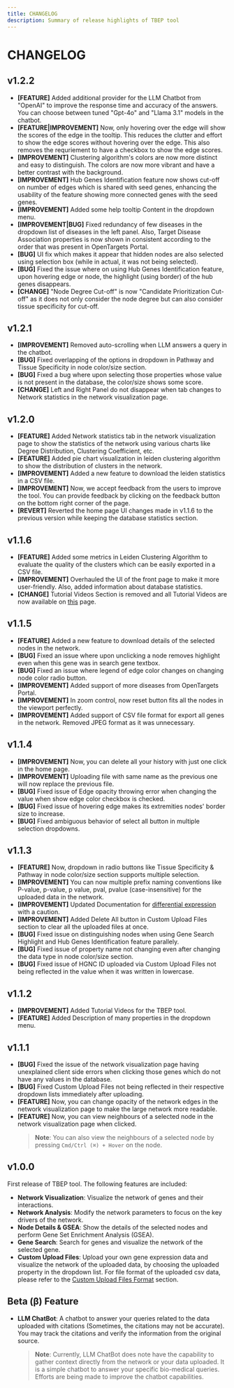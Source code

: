 ```yaml
---
title: CHANGELOG
description: Summary of release highlights of TBEP tool
---
```


# CHANGELOG

## v1.2.2

- **[FEATURE]** Added additional provider for the LLM Chatbot from "OpenAI" to improve the response time and accuracy of the answers. You can choose between tuned "Gpt-4o" and "Llama 3.1" models in the chatbot.
- **[FEATURE|IMPROVEMENT]** Now, only hovering over the edge will show the scores of the edge in the tooltip. This reduces the clutter and effort to show the edge scores without hovering over the edge. This also removes the requriement to have a checkbox to show the edge scores.
- **[IMPROVEMENT]** Clustering algorithm's colors are now more distinct and easy to distinguish. The colors are now more vibrant and have a better contrast with the background.
- **[IMPROVEMENT]** Hub Genes Identification feature now shows cut-off on number of edges which is shared with seed genes, enhancing the usability of the feature showing more connected genes with the seed genes.
- **[IMPROVEMENT]** Added some help tooltip Content in the dropdown menu.
- **[IMPROVEMENT|BUG]** Fixed redundancy of few diseases in the dropdown list of diseases in the left panel. Also, Target Disease Association properties is now shown in consistent according to the order that was present in OpenTargets Portal.
- **[BUG]** UI fix which makes it appear that hidden nodes are also selected using selection box (while in actual, it was not being selected).
- **[BUG]** Fixed the issue where on using Hub Genes Identification feature, upon hovering edge or node, the highlight (using border) of the hub genes disappears.
- **[CHANGE]** "Node Degree Cut-off" is now "Candidate Prioritization Cut-off" as it does not only consider the node degree but can also consider tissue specificity for cut-off.

## v1.2.1

- **[IMPROVEMENT]** Removed auto-scrolling when LLM answers a query in the chatbot.
- **[BUG]** Fixed overlapping of the options in dropdown in Pathway and Tissue Specificity in node color/size section.
- **[BUG]** Fixed a bug where upon selecting those properties whose value is not present in the database, the color/size shows some score.
- **[CHANGE]** Left and Right Panel do not disappear when tab changes to Network statistics in the network visualization page.

## v1.2.0

- **[FEATURE]** Added Network statistics tab in the network visualization page to show the statistics of the network using various charts like Degree Distribution, Clustering Coefficient, etc.
- **[FEATURE]** Added pie chart visualization in leiden clustering algorithm to show the distribution of clusters in the network.
- **[IMPROVEMENT]** Added a new feature to download the leiden statistics in a CSV file. 
- **[IMPROVEMENT]** Now, we accept feedback from the users to improve the tool. You can provide feedback by clicking on the feedback button on the bottom right corner of the page.
- **[REVERT]** Reverted the home page UI changes made in v1.1.6 to the previous version while keeping the database statistics section.

## v1.1.6

- **[FEATURE]** Added some metrics in Leiden Clustering Algorithm to evaluate the quality of the clusters which can be easily exported in a CSV file.
- **[IMPROVEMENT]** Overhauled the UI of the front page to make it more user-friendly. Also, added information about database statistics.
- **[CHANGE]** Tutorial Videos Section is removed and all Tutorial Videos are now available on [this](use-cases-and-short-help-videos.mdx) page.

## v1.1.5

- **[FEATURE]** Added a new feature to download details of the selected nodes in the network.
- **[BUG]** Fixed an issue where upon unclicking a node removes highlight even when this gene was in search gene textbox.
- **[BUG]** Fixed an issue where legend of edge color changes on changing node color radio button.
- **[IMPROVEMENT]** Added support of more diseases from OpenTargets Portal.
- **[IMPROVEMENT]** In zoom control, now reset button fits all the nodes in the viewport perfectly.
- **[IMPROVEMENT]** Added support of CSV file format for export all genes in the network. Removed JPEG format as it was unnecessary.

## v1.1.4

- **[IMPROVEMENT]** Now, you can delete all your history with just one click in the home page.
- **[IMPROVEMENT]** Uploading file with same name as the previous one will now replace the previous file.
- **[BUG]** Fixed issue of Edge opacity throwing error when changing the value when show edge color checkbox is checked.
- **[BUG]** Fixed issue of hovering edge makes its extremities nodes' border size to increase.
- **[BUG]** Fixed ambiguous behavior of select all button in multiple selection dropdowns.

## v1.1.3

- **[FEATURE]** Now, dropdown in radio buttons like Tissue Specificity & Pathway in node color/size section supports multiple selection. 
- **[IMPROVEMENT]** You can now multiple prefix naming conventions like P-value, p-value, p value, pval, pvalue (case-insensitive) for the uploaded data in the network.
- **[IMPROVEMENT]** Updated Documentation for [differential expression](knowledge-base/differential-expression.mdx) with a caution.
- **[IMPROVEMENT]** Added Delete All button in Custom Upload Files section to clear all the uploaded files at once.
- **[BUG]** Fixed issue on distinguishing nodes when using Gene Search Highlight and Hub Genes Identification feature parallely.
- **[BUG]** Fixed issue of property name not changing even after changing the data type in node color/size section.
- **[BUG]** Fixed issue of HGNC ID uploaded via Custom Upload Files not being reflected in the value when it was written in lowercase.

## v1.1.2

- **[IMPROVEMENT]** Added Tutorial Videos for the TBEP tool.
- **[FEATURE]** Added Description of many properties in the dropdown menu.

## v1.1.1

- **[BUG]** Fixed the issue of the network visualization page having unexplained client side errors when clicking those genes which do not have any values in the database.
- **[BUG]** Fixed Custom Upload Files not being reflected in their respective dropdown lists immediately after uploading.
- **[FEATURE]** Now, you can change opacity of the network edges in the network visualization page to make the large network more readable.
- **[FEATURE]** Now, you can view neighbours of a selected node in the network visualization page when clicked.
    > **Note**: You can also view the neighbours of a selected node by pressing <kbd>`Cmd/Ctrl (⌘) + Hover`</kbd> on the node.

## v1.0.0

First release of TBEP tool. The following features are included:

- **Network Visualization**: Visualize the network of genes and their interactions.
- **Network Analysis**: Modify the network parameters to focus on the key drivers of the network.
- **Node Details & GSEA**: Show the details of the selected nodes and perform Gene Set Enrichment Analysis (GSEA).
- **Gene Search**: Search for genes and visualize the network of the selected gene.
- **Custom Upload Files**: Upload your own gene expression data and visualize the network of the uploaded data, by choosing the uploaded property in the dropdown list. For file format of the uploaded csv data, please refer to the [Custom Upload Files Format](network-visualization/left-panel.mdx#file-format) section.

## Beta (β) Feature

- **LLM ChatBot**: A chatbot to answer your queries related to the data uploaded with citations (Sometimes, the citations may not be accurate). You may track the citations and verify the information from the original source.
    > **Note**: Currently, LLM ChatBot does note have the capability to gather context directly from the network or your data uploaded. It is a simple chatbot to answer your specific bio-medical queries. Efforts are being made to improve the chatbot capabilities.

